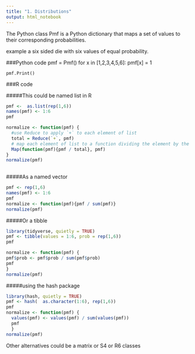 ```yaml
---
title: "1. Distributions"
output: html_notebook
---
```


The Python class Pmf is a Python dictionary that maps a set of values to their corresponding probabilities.

example a six sided die with six values of equal probability.

###Python code 
    pmf = Pmf()
    for x in [1,2,3,4,5,6]:
        pmf[x] = 1
        
    pmf.Print()

###R code 

#####This could be named list in R
```r
pmf <-  as.list(rep(1,6))
names(pmf) <- 1:6
pmf

normalize <- function(pmf) {
  #use Reduce to apply `+` to each element of list
  total = Reduce(`+`, pmf)
  # map each element of list to a function dividing the element by the total 
  Map(function(pmf){pmf / total}, pmf)
}
normalize(pmf)
 

```
#####As a named vector
```r
pmf <- rep(1,6)
names(pmf) <- 1:6
pmf
normalize <- function(pmf){pmf / sum(pmf)}
normalize(pmf)

```

#####Or a tibble
```r
library(tidyverse, quietly = TRUE)
pmf <- tibble(values = 1:6, prob = rep(1,6))
pmf

normalize <- function(pmf) {
pmf$prob <- pmf$prob / sum(pmf$prob)
pmf
}
normalize(pmf)
```
#####using the hash package
```r
library(hash, quietly = TRUE)
pmf <- hash(  as.character(1:6), rep(1,6))
pmf
normalize <- function(pmf) {
  values(pmf) <- values(pmf) / sum(values(pmf))
  pmf
  }
normalize(pmf)
```
Other alternatives could be a matrix or S4 or R6 classes



